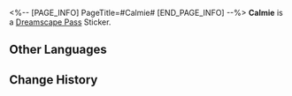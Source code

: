 <%-- [PAGE_INFO]
PageTitle=#Calmie#
[END_PAGE_INFO] --%>
{{Stub|Location information}}
{{Item Infobox
|id          = 223255
|image       = Dreamscape Pass Sticker Calmie.png{{subst:void|<!--$UPLOAD:<<SpriteOutput/TravelBrochure/StickFigures/223255.png>-<Dreamscape Pass Sticker Calmie.png>-<Item Icons>>-->}}
|type        = Dreamscape Pass Sticker
|type2       = Talking Clock Stickers
|invCategory = 
|rarity      = 4
|effect      = 
|description = Digital stickers that can be used to decorate the pages of the Dreamtour Handbook. They come in many different styles.
|source1     = [[Obtain three "Calm" Gears]]
}}
{{Description|At ten o'clock. Still as an undisturbed lake.}}
'''Calmie''' is a [[Dreamscape Pass]] Sticker.

==Other Languages==
{{Other Languages
|en   = Calmie
|zhs  = 镇静小子
|zht  = 鎮靜小子
|ja   = サイレントボーイ
|ko   = 평온한 소년
|es   = Tranqui
|fr   = Calmouille
|ru   = Тихоня
|th   = เจ้าหนูจอมสงบนิ่ง
|vi   = Cậu Bé Điềm Tĩnh
|de   = Ruhigi
|id   = Clockie Tenang
|pt   = Calmin
}}

==Change History==
{{Change History|2.0}}